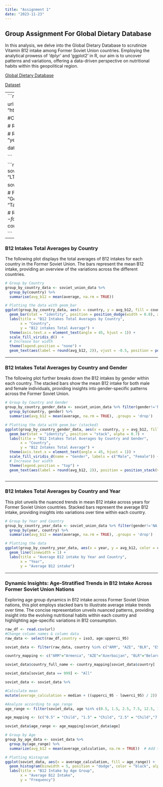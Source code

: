 ```yaml
---
title: "Assignment 1"
date: "2023-11-23"
---
```

## Group Assignment For Global Dietary Database
In this analysis, we delve into the Global Dietary Database to scrutinize Vitamin B12 intake among Former Soviet Union countries. Employing the analytical prowess of 'dplyr' and 'ggplot2' in R, our aim is to uncover patterns and variations, offering a data-driven perspective on nutritional habits within this geopolitical region.

[Global Dietary Database](https://globaldietarydatabase.org/)

[Dataset](https://raw.githubusercontent.com/berkorbay/datasets/master/gdd/gdd_b12_levels.csv)


---
```r

library(dplyr)
library(ggplot2)

url <- "https://raw.githubusercontent.com/berkorbay/datasets/master/gdd/gdd_b12_levels.csv"

#Clean and organize the columns
data <- read.csv(url)


# Replace '999' with 'NA'
data[data == 999] <- NA

# Rename columns
colnames(data) <- c("country", "age", "gender", "urban", "edu", "year", "median", "lowerci_95", "upperci_95")

data$average <- data$median + ((data$upperci_95 - data$lowerci_95) / 2)



```


```r


# Soviet Union data cleaned up and inserted average column by calculating the mean
soviet_union_abbreviations <- c("ARM", "AZE", "BLR", "EST", "GEO", "KAZ", "KGZ", "LVA", "LTU", "MDA", "RUS", "TJK", "TKM", "UKR", "UZB")

soviet_union_data <- data %>%
  filter(country %in% soviet_union_abbreviations)


# Full country names
country_names <- c(
  "Armenia", "Azerbaijan", "Belarus", "Estonia", "Georgia", "Kazakhstan", "Kyrgyzstan", "Latvia", "Lithuania", "Moldova",
  "Russia", "Tajikistan", "Turkmenistan", "Ukraine", "Uzbekistan"
)

# Replace country abbreviations with full names
soviet_union_data$country <- factor(soviet_union_data$country, levels = soviet_union_abbreviations, labels = country_names)

```
---

### B12 Intakes Total Averages by Country
The following plot displays the total averages of B12 intakes for each country in the Former Soviet Union. The bars represent the mean B12 intake, providing an overview of the variations across the different countries.
```r
# Group by Country
group_by_country_data <- soviet_union_data %>%
  group_by(country) %>%
  summarise(avg_b12 = mean(average, na.rm = TRUE))

# Plotting the data with geom_bar
ggplot(group_by_country_data, aes(x = country, y = avg_b12, fill = country)) +
  geom_bar(stat = "identity", position = position_dodge(width = 0.8), alpha = 0.7) +
  labs(title = "B12 Intakes Total Averages by Country",
       x = "Country",
       y = "B12 intakes Total Average") +
  theme(axis.text.x = element_text(angle = 45, hjust = 1)) +
  scale_fill_viridis_d()  + 
  # Increase bar width
  theme(legend.position = "none") +
  geom_text(aes(label = round(avg_b12, 2)), vjust = -0.5, position = position_dodge(width = 0.8)) 

```
---

### B12 Intakes Total Averages by Country and Gender
The following plot further breaks down the B12 intakes by gender within each country. The stacked bars show the mean B12 intake for both male and female individuals, providing insights into gender-specific patterns across the Former Soviet Union.
```r

# Group by Country and Gender
group_by_country_gender_data <- soviet_union_data %>% filter(gender!='NA')%>%
  group_by(country, gender) %>%
  summarise(avg_b12 = mean(average, na.rm = TRUE), .groups = 'drop')

# Plotting the data with geom_bar (stacked)
ggplot(group_by_country_gender_data, aes(x = country, y = avg_b12, fill = factor(gender))) +
  geom_bar(stat = "identity", position = "stack", alpha = 0.7) +
  labs(title = "B12 Intakes Total Averages by Country and Gender",
       x = "Country",
       y = "B12 Intakes Total Average") +
  theme(axis.text.x = element_text(angle = 45, hjust = 1)) +
  scale_fill_viridis_d(name = "Gender", labels = c("Male", "Female")) +
  # Increase bar width
  theme(legend.position = "top") +
  geom_text(aes(label = round(avg_b12, 2)), position = position_stack(vjust = 0.5))



```
---

### B12 Intakes Total Averages by Country and Year
This plot unveils the nuanced trends in mean B12 intake across years for Former Soviet Union countries. Stacked bars represent the average B12 intake, providing insights into variations over time within each country. 
```r

# Group by Year and Country
group_by_country_year_data <- soviet_union_data %>% filter(gender!='NA')%>%
  group_by(year, country) %>%
  summarise(avg_b12 = mean(average, na.rm = TRUE), .groups = 'drop')

# Plotting the data
ggplot(group_by_country_year_data, aes(x = year, y = avg_b12, color = country,alpha = 0.7)) +
  geom_line(linewidth = 1) +
  labs(title = "Average B12 intake by Year and Country",
       x = "Year",
       y = "Average B12 intake") 

```

---

### Dynamic Insights: Age-Stratified Trends in B12 Intake Across Former Soviet Union Nations
Exploring age group dynamics in B12 intake across Former Soviet Union nations, this plot employs stacked bars to illustrate average intake trends over time. The concise representation unveils nuanced patterns, providing insight into the evolving nutritional habits within each country and highlighting age-specific variations in B12 consumption.

```r
raw_df <- read.csv(url)
#Change column names & column data
raw_data <- select(raw_df,country = iso3, age:upperci_95)

soviet_data <- filter(raw_data, country %in% c("ARM", "AZE", "BLR", "EST", "GEO", "KAZ", "KGZ", "LVA", "LTU", "MDA", "RUS", "TJK", "TKM", "UKR", "UZB"))

country_mapping <- c("ARM"="Armenia", "AZE"="Azerbaijan", "BLR"="Belarus", "EST"="Estonia", "GEO"="Georgia", "KAZ"="Kazakhstan", "KGZ"="Kyrgyzstan", "LVA"="Latvia", "LTU"="Lithuania", "MDA"="Moldova", "RUS"="Russia", "TJK"="Tajikistan", "TKM"="Turkmenistan", "UKR"="Ukraine", "UZB"="Uzbekistan") 

soviet_data$country_full_name <- country_mapping[soviet_data$country]

soviet_data[soviet_data == 999] <- "All"

soviet_data <- soviet_data %>%

#Calculate mean
mutate(average_calculation = median + ((upperci_95 - lowerci_95) / 2))

#Analyze according to age_range
age_range <- filter(soviet_data, age %in% c(0.5, 1.5, 2.5, 7.5, 12.5, 17.5, 22.5, 27.5, 32.5, 37.5, 42.5, 47.5, 52.5, 57.5, 62.5, 67.5, 72.5, 77.5, 82.5, 87.5, 92.5, 97.5,"All" ))

age_mapping <- (c("0.5" = "Child", "1.5" = "Child", "2.5" = "Child","7.5" = "Child", "12.5" = "Adolescent", "17.5 "= "Adolescent", "22.5" = "Adult", "27.5" = "Adult", "32.5" = "Adult", "37.5" = "Adult", "42.5" = "Adult","47" = "Adult", "47.5 "= "Adult", "52.5" = "Adult", "57.5" = "Adult", "62.5" = "Elderly","67.5" = "Elderly", "72.5" = "Elderly", "77.5 "= "Elderly", "82.5" = "Elderly", "87.5" = "Elderly", "92.5" = "Elderly","97.5" = "Elderly", "All" = "Undefined"))

soviet_data$age_range <- age_mapping[soviet_data$age]

# Group by Age
group_by_age_data <- soviet_data %>%
  group_by(age_range) %>%
  summarize(avg_b12 = mean(average_calculation, na.rm = TRUE))  # Add this line to calculate the mean for each age group

# Plotting Histogram
ggplot(soviet_data, aes(x = average_calculation, fill = age_range)) +
  geom_histogram(binwidth = 5, position = "dodge", color = "black", alpha = 0.7) +
  labs(title = "B12 Intake by Age Group",
       x = "Average B12 Intake",
       y = "Frequency") 


```
